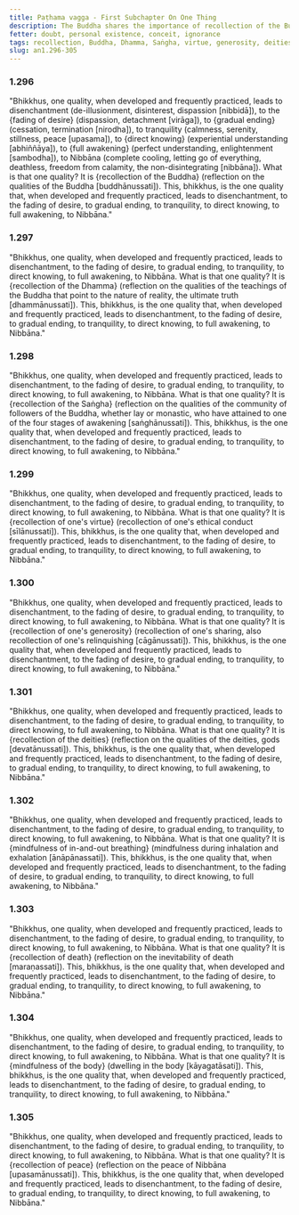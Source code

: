 ```yaml
---
title: Paṭhama vagga - First Subchapter On One Thing
description: The Buddha shares the importance of recollection of the Buddha, Dhamma, Saṅgha, one's virtue, generosity, deities, in-and-out breathing, death, body, and peace.
fetter: doubt, personal existence, conceit, ignorance
tags: recollection, Buddha, Dhamma, Saṅgha, virtue, generosity, deities, in-and-out breathing, death, body, peace, disenchantment, fading of desire, gradual ending, tranquility, direct knowing, full awakening, Nibbāna, an, an1
slug: an1.296-305
---
```


### 1.296

"Bhikkhus, one quality, when developed and frequently practiced, leads to disenchantment (de-illusionment, disinterest, dispassion [nibbidā]), to the \{fading of desire} (dispassion, detachment [virāga]), to \{gradual ending} (cessation, termination [nirodha]), to tranquility (calmness, serenity, stillness, peace [upasama]), to \{direct knowing} (experiential understanding [abhiññāya]), to \{full awakening} (perfect understanding, enlightenment [sambodha]), to Nibbāna (complete cooling, letting go of everything, deathless, freedom from calamity, the non-disintegrating [nibbāna]). What is that one quality? It is \{recollection of the Buddha} (reflection on the qualities of the Buddha [buddhānussati]). This, bhikkhus, is the one quality that, when developed and frequently practiced, leads to disenchantment, to the fading of desire, to gradual ending, to tranquility, to direct knowing, to full awakening, to Nibbāna."

### 1.297

"Bhikkhus, one quality, when developed and frequently practiced, leads to disenchantment, to the fading of desire, to gradual ending, to tranquility, to direct knowing, to full awakening, to Nibbāna. What is that one quality? It is \{recollection of the Dhamma} (reflection on the qualities of the teachings of the Buddha that point to the nature of reality, the ultimate truth [dhammānussati]). This, bhikkhus, is the one quality that, when developed and frequently practiced, leads to disenchantment, to the fading of desire, to gradual ending, to tranquility, to direct knowing, to full awakening, to Nibbāna."

### 1.298

"Bhikkhus, one quality, when developed and frequently practiced, leads to disenchantment, to the fading of desire, to gradual ending, to tranquility, to direct knowing, to full awakening, to Nibbāna. What is that one quality? It is \{recollection of the Saṅgha} (reflection on the qualities of the community of followers of the Buddha, whether lay or monastic, who have attained to one of the four stages of awakening [saṅghānussati]). This, bhikkhus, is the one quality that, when developed and frequently practiced, leads to disenchantment, to the fading of desire, to gradual ending, to tranquility, to direct knowing, to full awakening, to Nibbāna."

### 1.299

"Bhikkhus, one quality, when developed and frequently practiced, leads to disenchantment, to the fading of desire, to gradual ending, to tranquility, to direct knowing, to full awakening, to Nibbāna. What is that one quality? It is \{recollection of one's virtue} (recollection of one's ethical conduct [sīlānussati]). This, bhikkhus, is the one quality that, when developed and frequently practiced, leads to disenchantment, to the fading of desire, to gradual ending, to tranquility, to direct knowing, to full awakening, to Nibbāna."

### 1.300

"Bhikkhus, one quality, when developed and frequently practiced, leads to disenchantment, to the fading of desire, to gradual ending, to tranquility, to direct knowing, to full awakening, to Nibbāna. What is that one quality? It is \{recollection of one's generosity} (recollection of one's sharing, also recollection of one's relinquishing [cāgānussati]). This, bhikkhus, is the one quality that, when developed and frequently practiced, leads to disenchantment, to the fading of desire, to gradual ending, to tranquility, to direct knowing, to full awakening, to Nibbāna."

### 1.301

"Bhikkhus, one quality, when developed and frequently practiced, leads to disenchantment, to the fading of desire, to gradual ending, to tranquility, to direct knowing, to full awakening, to Nibbāna. What is that one quality? It is \{recollection of the deities} (reflection on the qualities of the deities, gods [devatānussati]). This, bhikkhus, is the one quality that, when developed and frequently practiced, leads to disenchantment, to the fading of desire, to gradual ending, to tranquility, to direct knowing, to full awakening, to Nibbāna."

### 1.302

"Bhikkhus, one quality, when developed and frequently practiced, leads to disenchantment, to the fading of desire, to gradual ending, to tranquility, to direct knowing, to full awakening, to Nibbāna. What is that one quality? It is \{mindfulness of in-and-out breathing} (mindfulness during inhalation and exhalation [ānāpānassati]). This, bhikkhus, is the one quality that, when developed and frequently practiced, leads to disenchantment, to the fading of desire, to gradual ending, to tranquility, to direct knowing, to full awakening, to Nibbāna."

### 1.303

"Bhikkhus, one quality, when developed and frequently practiced, leads to disenchantment, to the fading of desire, to gradual ending, to tranquility, to direct knowing, to full awakening, to Nibbāna. What is that one quality? It is \{recollection of death} (reflection on the inevitability of death [maraṇassati]). This, bhikkhus, is the one quality that, when developed and frequently practiced, leads to disenchantment, to the fading of desire, to gradual ending, to tranquility, to direct knowing, to full awakening, to Nibbāna."

### 1.304

"Bhikkhus, one quality, when developed and frequently practiced, leads to disenchantment, to the fading of desire, to gradual ending, to tranquility, to direct knowing, to full awakening, to Nibbāna. What is that one quality? It is \{mindfulness of the body} (dwelling in the body [kāyagatāsati]). This, bhikkhus, is the one quality that, when developed and frequently practiced, leads to disenchantment, to the fading of desire, to gradual ending, to tranquility, to direct knowing, to full awakening, to Nibbāna."

### 1.305

"Bhikkhus, one quality, when developed and frequently practiced, leads to disenchantment, to the fading of desire, to gradual ending, to tranquility, to direct knowing, to full awakening, to Nibbāna. What is that one quality? It is \{recollection of peace} (reflection on the peace of Nibbāna [upasamānussati]). This, bhikkhus, is the one quality that, when developed and frequently practiced, leads to disenchantment, to the fading of desire, to gradual ending, to tranquility, to direct knowing, to full awakening, to Nibbāna."